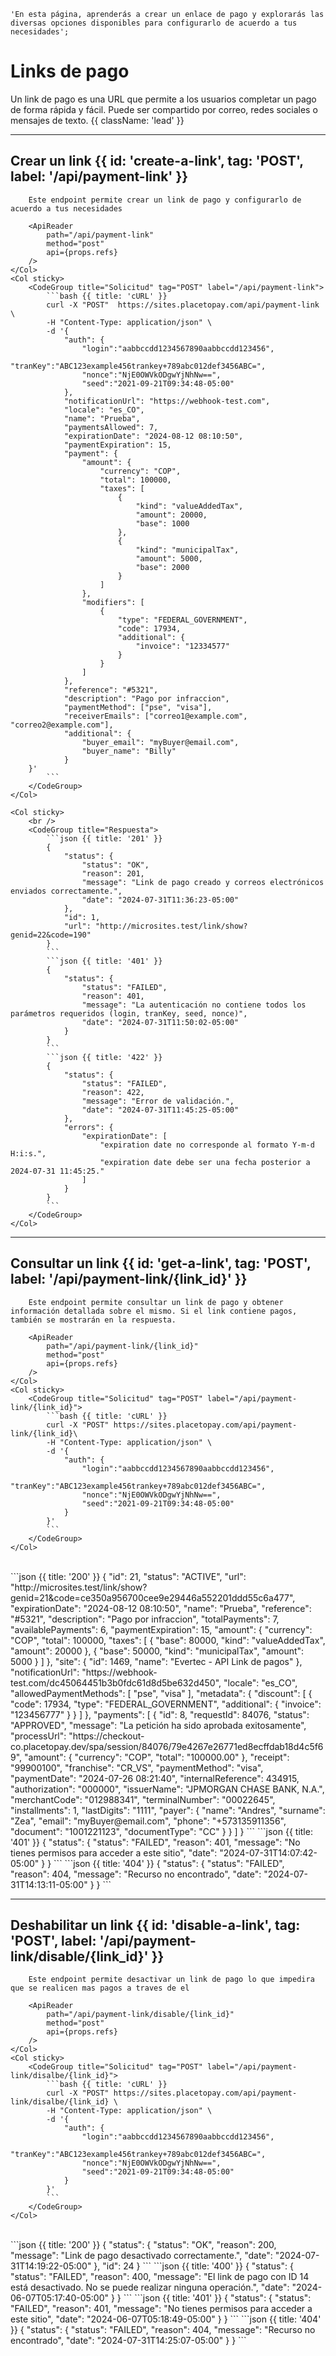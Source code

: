     'En esta página, aprenderás a crear un enlace de pago y explorarás las diversas opciones disponibles para configurarlo de acuerdo a tus necesidades';



# Links de pago

Un link de pago es una URL que permite a los usuarios completar un pago de forma rápida y fácil. Puede ser compartido por correo, redes sociales o mensajes de texto. {{ className: 'lead' }}

---

## Crear un link {{ id: 'create-a-link', tag: 'POST', label: '/api/payment-link' }}


<Row>
    <Col>

        Este endpoint permite crear un link de pago y configurarlo de acuerdo a tus necesidades

        <ApiReader
            path="/api/payment-link"
            method="post"
            api={props.refs}
        />
    </Col>
    <Col sticky>
        <CodeGroup title="Solicitud" tag="POST" label="/api/payment-link">
            ```bash {{ title: 'cURL' }}
            curl -X "POST"	https://sites.placetopay.com/api/payment-link \
            -H "Content-Type: application/json" \
            -d '{
                "auth": {
                    "login":"aabbccdd1234567890aabbccdd123456",
                    "tranKey":"ABC123example456trankey+789abc012def3456ABC=",
                    "nonce":"NjE0OWVkODgwYjNhNw==",
                    "seed":"2021-09-21T09:34:48-05:00"
                },
                "notificationUrl": "https://webhook-test.com",
                "locale": "es_CO",
                "name": "Prueba",
                "paymentsAllowed": 7,
                "expirationDate": "2024-08-12 08:10:50",
                "paymentExpiration": 15,
                "payment": {
                    "amount": {
                        "currency": "COP",
                        "total": 100000,
                        "taxes": [
                            {
                                "kind": "valueAddedTax",
                                "amount": 20000,
                                "base": 1000
                            },
                            {
                                "kind": "municipalTax",
                                "amount": 5000,
                                "base": 2000
                            }
                        ]
                    },
                    "modifiers": [
                        {
                            "type": "FEDERAL_GOVERNMENT",
                            "code": 17934,
                            "additional": {
                                "invoice": "12334577"
                            }
                        }
                    ]
                },
                "reference": "#5321",
                "description": "Pago por infraccion",
                "paymentMethod": ["pse", "visa"],
                "receiverEmails": ["correo1@example.com", "correo2@example.com"],
                "additional": {
                    "buyer_email": "myBuyer@email.com",
                    "buyer_name": "Billy"
                }
        }'
            ```
        </CodeGroup>
    </Col>
</Row>

<Row>
    <Col>
        <ApiReader
            path="/api/payment-link"
            method="post"
            type="response"
            api={props.refs}
        />
    </Col>

    <Col sticky>
        <br />
        <CodeGroup title="Respuesta">
            ```json {{ title: '201' }}
            {
                "status": {
                    "status": "OK",
                    "reason": 201,
                    "message": "Link de pago creado y correos electrónicos enviados correctamente.",
                    "date": "2024-07-31T11:36:23-05:00"
                },
                "id": 1,
                "url": "http://microsites.test/link/show?genid=22&code=190"
            }
            ```
            ```json {{ title: '401' }}
            {
                "status": {
                    "status": "FAILED",
                    "reason": 401,
                    "message": "La autenticación no contiene todos los parámetros requeridos (login, tranKey, seed, nonce)",
                    "date": "2024-07-31T11:50:02-05:00"
                }
            }
            ```
            ```json {{ title: '422' }}
            {
                "status": {
                    "status": "FAILED",
                    "reason": 422,
                    "message": "Error de validación.",
                    "date": "2024-07-31T11:45:25-05:00"
                },
                "errors": {
                    "expirationDate": [
                        "expiration date no corresponde al formato Y-m-d H:i:s.",
                        "expiration date debe ser una fecha posterior a 2024-07-31 11:45:25."
                    ]
                }
            }
            ```
        </CodeGroup>
    </Col>
</Row>

---

## Consultar un link {{ id: 'get-a-link', tag: 'POST', label: '/api/payment-link/{link_id}' }}

<Row>
    <Col>

        Este endpoint permite consultar un link de pago y obtener información detallada sobre el mismo. Si el link contiene pagos, también se mostrarán en la respuesta.

        <ApiReader
            path="/api/payment-link/{link_id}"
            method="post"
            api={props.refs}
        />
    </Col>
    <Col sticky>
        <CodeGroup title="Solicitud" tag="POST" label="/api/payment-link/{link_id}">
            ```bash {{ title: 'cURL' }}
            curl -X "POST" https://sites.placetopay.com/api/payment-link/{link_id}\
            -H "Content-Type: application/json" \
            -d '{
                "auth": {
                    "login":"aabbccdd1234567890aabbccdd123456",
                    "tranKey":"ABC123example456trankey+789abc012def3456ABC=",
                    "nonce":"NjE0OWVkODgwYjNhNw==",
                    "seed":"2021-09-21T09:34:48-05:00"
                }
            }'
            ```
        </CodeGroup>
    </Col>
</Row>

<Row>
    <Col>
        <ApiReader
            path="/api/payment-link/{link_id}"
            method="post"
            type="response"
            api={props.refs}
        />
    </Col>
    <Col sticky>
        <br />
        <CodeGroup title="Respuesta">
            ```json {{ title: '200' }}
            {
                "id": 21,
                "status": "ACTIVE",
                "url": "http://microsites.test/link/show?genid=21&code=ce350a956700cee9e29446a552201ddd55c6a477",
                "expirationDate": "2024-08-12 08:10:50",
                "name": "Prueba",
                "reference": "#5321",
                "description": "Pago por infraccion",
                "totalPayments": 7,
                "availablePayments": 6,
                "paymentExpiration": 15,
                "amount": {
                  "currency": "COP",
                  "total": 100000,
                  "taxes": [
                    {
                      "base": 80000,
                      "kind": "valueAddedTax",
                      "amount": 20000
                    },
                    {
                      "base": 50000,
                      "kind": "municipalTax",
                      "amount": 5000
                    }
                  ]
                },
                "site": {
                    "id": 1469,
                    "name": "Evertec - API Link de pagos"
                },
                "notificationUrl": "https://webhook-test.com/dc45064451b3b0fdc61d8d5be632d450",
                "locale": "es_CO",
                "allowedPaymentMethods": [
                    "pse",
                    "visa"
                ],
                "metadata": {
                  "discount": [
                    {
                      "code": 17934,
                      "type": "FEDERAL_GOVERNMENT",
                      "additional": {
                        "invoice": "123456777"
                      }
                    }
                  ]
                },
                "payments": [
                  {
                    "id": 8,
                    "requestId": 84076,
                    "status": "APPROVED",
                    "message": "La petición ha sido aprobada exitosamente",
                    "processUrl": "https://checkout-co.placetopay.dev/spa/session/84076/79e4267e26771ed8ecffdab18d4c5f69",
                    "amount": {
                      "currency": "COP",
                      "total": "100000.00"
                    },
                    "receipt": "99900100",
                    "franchise": "CR_VS",
                    "paymentMethod": "visa",
                    "paymentDate": "2024-07-26 08:21:40",
                    "internalReference": 434915,
                    "authorization": "000000",
                    "issuerName": "JPMORGAN CHASE BANK, N.A.",
                    "merchantCode": "012988341",
                    "terminalNumber": "00022645",
                    "installments": 1,
                    "lastDigits": "1111",
                    "payer": {
                      "name": "Andres",
                      "surname": "Zea",
                      "email": "myBuyer@email.com",
                      "phone": "+573135911356",
                      "document": "1001221123",
                      "documentType": "CC"
                    }
                  }
                ]
            }
            ```
            ```json {{ title: '401' }}
            {
                "status": {
                    "status": "FAILED",
                    "reason": 401,
                    "message": "No tienes permisos para acceder a este sitio",
                    "date": "2024-07-31T14:07:42-05:00"
                }
            }
            ```
            ```json {{ title: '404' }}
            {
                "status": {
                    "status": "FAILED",
                    "reason": 404,
                    "message": "Recurso no encontrado",
                    "date": "2024-07-31T14:13:11-05:00"
                }
            }
            ```
        </CodeGroup>
    </Col>
</Row>

---

## Deshabilitar un link {{ id: 'disable-a-link', tag: 'POST', label: '/api/payment-link/disable/{link_id}' }}

<Row>
    <Col>

        Este endpoint permite desactivar un link de pago lo que impedira que se realicen mas pagos a traves de el

        <ApiReader
            path="/api/payment-link/disable/{link_id}"
            method="post"
            api={props.refs}
        />
    </Col>
    <Col sticky>
        <CodeGroup title="Solicitud" tag="POST" label="/api/payment-link/disalbe/{link_id}">
            ```bash {{ title: 'cURL' }}
            curl -X "POST" https://sites.placetopay.com/api/payment-link/disalbe/{link_id} \
            -H "Content-Type: application/json" \
            -d '{
                "auth": {
                    "login":"aabbccdd1234567890aabbccdd123456",
                    "tranKey":"ABC123example456trankey+789abc012def3456ABC=",
                    "nonce":"NjE0OWVkODgwYjNhNw==",
                    "seed":"2021-09-21T09:34:48-05:00"
                }
            }'
            ```
        </CodeGroup>
    </Col>
</Row>

<Row>
    <Col>
        <ApiReader
            path="/api/payment-link/disable/{link_id}"
            method="post"
            type="response"
            api={props.refs}
        />
    </Col>
    <Col sticky>
        <br />
        <CodeGroup title="Respuesta">
            ```json {{ title: '200' }}
            {
                "status": {
                    "status": "OK",
                    "reason": 200,
                    "message": "Link de pago desactivado correctamente.",
                    "date": "2024-07-31T14:19:22-05:00"
                },
                "id": 24
            }
            ```
            ```json {{ title: '400' }}
            {
                "status": {
                    "status": "FAILED",
                    "reason": 400,
                    "message": "El link de pago con ID 14 está desactivado. No se puede realizar ninguna operación.",
                    "date": "2024-06-07T05:17:40-05:00"
                }
            }
            ```
            ```json {{ title: '401' }}
            {
                "status": {
                    "status": "FAILED",
                    "reason": 401,
                    "message": "No tienes permisos para acceder a este sitio",
                    "date": "2024-06-07T05:18:49-05:00"
                }
            }
            ```
            ```json {{ title: '404' }}
            {
                "status": {
                    "status": "FAILED",
                    "reason": 404,
                    "message": "Recurso no encontrado",
                    "date": "2024-07-31T14:25:07-05:00"
                }
            }
            ```
        </CodeGroup>
    </Col>
</Row>
